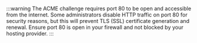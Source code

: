 :::warning
The ACME challenge requires port 80 to be open and accessible from the internet. Some administrators disable HTTP traffic on port 80 for security reasons, but this will prevent TLS (SSL) certificate generation and renewal. Ensure port 80 is open in your firewall and not blocked by your hosting provider.
:::